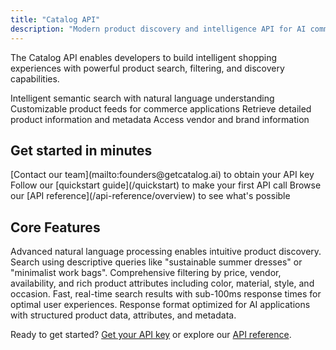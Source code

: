 ```yaml
---
title: "Catalog API"
description: "Modern product discovery and intelligence API for AI commerce"
---
```


The Catalog API enables developers to build intelligent shopping experiences with powerful product search, filtering, and discovery capabilities.

<CardGroup cols={2}>
  <Card
    title="Search Products"
    icon="magnifying-glass"
    href="/api-reference/endpoints/search/search-products"
  >
    Intelligent semantic search with natural language understanding
  </Card>
  <Card
    title="Product Feeds"
    icon="rss"
    href="/api-reference/endpoints/feed/get-feed"
  >
    Customizable product feeds for commerce applications
  </Card>
  <Card
    title="Get Product Details"
    icon="box"
    href="/api-reference/endpoints/products/get-product"
  >
    Retrieve detailed product information and metadata
  </Card>
  <Card
    title="List Vendors"
    icon="store"
    href="/api-reference/endpoints/vendors/list-vendors"
  >
    Access vendor and brand information
  </Card>
</CardGroup>

## Get started in minutes

<Steps>
  <Step title="Get your API key">
    [Contact our team](mailto:founders@getcatalog.ai) to obtain your API key
  </Step>
  <Step title="Make your first request">
    Follow our [quickstart guide](/quickstart) to make your first API call
  </Step>
  <Step title="Explore the API">
    Browse our [API reference](/api-reference/overview) to see what's possible
  </Step>
</Steps>

## Core Features

<AccordionGroup>
  <Accordion title="Semantic Search">
    Advanced natural language processing enables intuitive product discovery. Search using descriptive queries like "sustainable summer dresses" or "minimalist work bags".
  </Accordion>
  
  <Accordion title="Intelligent Filtering">
    Comprehensive filtering by price, vendor, availability, and rich product attributes including color, material, style, and occasion.
  </Accordion>
  
  <Accordion title="Real-time Results">
    Fast, real-time search results with sub-100ms response times for optimal user experiences.
  </Accordion>
  
  <Accordion title="AI-Ready Format">
    Response format optimized for AI applications with structured product data, attributes, and metadata.
  </Accordion>
</AccordionGroup>


Ready to get started? [Get your API key](mailto:founders@getcatalog.ai) or explore our [API reference](/api-reference/overview).